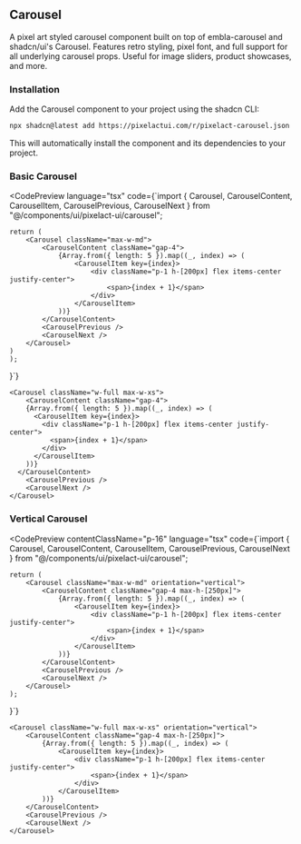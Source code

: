 

## Carousel

A pixel art styled carousel component built on top of embla-carousel and shadcn/ui's Carousel. Features retro styling, pixel font, and full support for all underlying carousel props. Useful for image sliders, product showcases, and more.

### Installation

Add the Carousel component to your project using the shadcn CLI:

```bash
npx shadcn@latest add https://pixelactui.com/r/pixelact-carousel.json
```

This will automatically install the component and its dependencies to your project.

### Basic Carousel

<CodePreview
	language="tsx"
	code={`import { Carousel, CarouselContent, CarouselItem, CarouselPrevious, CarouselNext } from "@/components/ui/pixelact-ui/carousel";

	return (
		<Carousel className="max-w-md">
			<CarouselContent className="gap-4">
				{Array.from({ length: 5 }).map((_, index) => (
					<CarouselItem key={index}>
						<div className="p-1 h-[200px] flex items-center justify-center">
							<span>{index + 1}</span>
						</div>
					</CarouselItem>
				))}
			</CarouselContent>
			<CarouselPrevious />
			<CarouselNext />
		</Carousel>
	)
	);
}`}
>
	<Carousel className="w-full max-w-xs">
		<CarouselContent className="gap-4">
        {Array.from({ length: 5 }).map((_, index) => (
          <CarouselItem key={index}>
            <div className="p-1 h-[200px] flex items-center justify-center">
              <span>{index + 1}</span>
            </div>
          </CarouselItem>
        ))}
      </CarouselContent>
		<CarouselPrevious />
		<CarouselNext />
	</Carousel>
</CodePreview>

### Vertical Carousel

<CodePreview
    contentClassName="p-16"
    language="tsx"
    code={`import { Carousel, CarouselContent, CarouselItem, CarouselPrevious, CarouselNext } from "@/components/ui/pixelact-ui/carousel";

	return (
		<Carousel className="max-w-md" orientation="vertical">
			<CarouselContent className="gap-4 max-h-[250px]">
				{Array.from({ length: 5 }).map((_, index) => (
					<CarouselItem key={index}>
						<div className="p-1 h-[200px] flex items-center justify-center">
							<span>{index + 1}</span>
						</div>
					</CarouselItem>
				))}
			</CarouselContent>
			<CarouselPrevious />
			<CarouselNext />
		</Carousel>
	);
}`}
>
	<Carousel className="w-full max-w-xs" orientation="vertical">
		<CarouselContent className="gap-4 max-h-[250px]">
			{Array.from({ length: 5 }).map((_, index) => (
				<CarouselItem key={index}>
					<div className="p-1 h-[200px] flex items-center justify-center">
						<span>{index + 1}</span>
					</div>
				</CarouselItem>
			))}
		</CarouselContent>
		<CarouselPrevious />
		<CarouselNext />
	</Carousel>
</CodePreview>